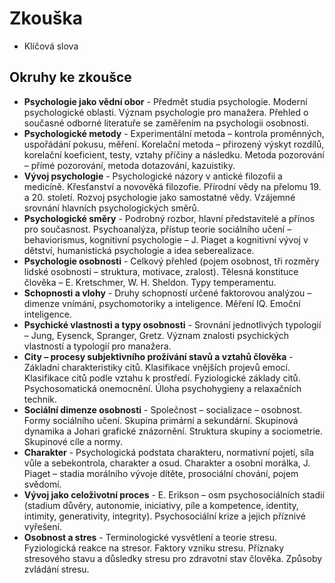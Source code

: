 
# Zkouška

- <Link href="/doc/psy1_klicova_slova.pdf" file>
    Klíčová slova
  </Link>

## Okruhy ke zkoušce

- **Psychologie jako vědní obor** - Předmět studia psychologie. Moderní psychologické oblasti. Význam psychologie pro manažera. Přehled o současné odborné literatuře se zaměřením na psychologii osobnosti.
- **Psychologické metody** - Experimentální metoda – kontrola proměnných, uspořádání pokusu, měření. Korelační metoda – přirozený výskyt rozdílů, korelační koeficient, testy, vztahy příčiny a následku. Metoda pozorování – přímé pozorování, metoda dotazování, kazuistiky.
- **Vývoj psychologie** - Psychologické názory v antické filozofii a medicíně. Křesťanství a novověká filozofie. Přírodní vědy na přelomu 19. a 20. století. Rozvoj psychologie jako samostatné vědy. Vzájemné srovnání hlavních psychologických směrů.
- **Psychologické směry** - Podrobný rozbor, hlavní představitelé a přínos pro současnost. Psychoanalýza, přístup teorie sociálního učení – behaviorismus, kognitivní psychologie – J. Piaget a kognitivní vývoj v dětství, humanistická psychologie a idea seberealizace.
- **Psychologie osobnosti** - Celkový přehled (pojem osobnost, tři rozměry lidské osobnosti – struktura, motivace, zralost). Tělesná konstituce člověka – E. Kretschmer, W. H. Sheldon. Typy temperamentu.
- **Schopnosti a vlohy** - Druhy schopností určené faktorovou analýzou – dimenze vnímání, psychomotoriky a inteligence. Měření IQ. Emoční inteligence.
- **Psychické vlastnosti a typy osobnosti** - Srovnání jednotlivých typologií – Jung, Eysenck, Spranger, Gretz. Význam znalosti psychických vlastností a typologií pro manažera.
- **City – procesy subjektivního prožívání stavů a vztahů člověka** - Základní charakteristiky citů. Klasifikace vnějších projevů emocí. Klasifikace citů podle vztahu k prostředí. Fyziologické základy citů. Psychosomatická onemocnění. Úloha psychohygieny a relaxačních technik.
- **Sociální dimenze osobnosti** - Společnost – socializace – osobnost. Formy sociálního učení. Skupina primární a sekundární. Skupinová dynamika a Johari grafické znázornění. Struktura skupiny a sociometrie. Skupinové cíle a normy.
- **Charakter** - Psychologická podstata charakteru, normativní pojetí, síla vůle a sebekontrola, charakter a osud. Charakter a osobní morálka, J. Piaget – stadia morálního vývoje dítěte, prosociální chování, pojem svědomí.
- **Vývoj jako celoživotní proces** - E. Erikson – osm psychosociálních stadií (stadium důvěry, autonomie, iniciativy, píle a kompetence, identity, intimity, generativity, integrity). Psychosociální krize a jejich příznivé vyřešení.
- **Osobnost a stres** - Terminologické vysvětlení a teorie stresu. Fyziologická reakce na stresor. Faktory vzniku stresu. Příznaky stresového stavu a důsledky stresu pro zdravotní stav člověka. Způsoby zvládání stresu.
